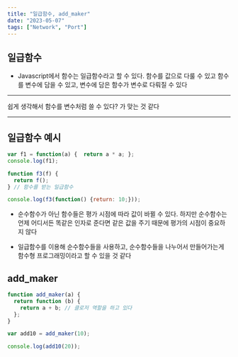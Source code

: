 ```yaml
---
title: "일급함수, add_maker"
date: "2023-05-07"
tags: ["Network", "Port"]
---
```


## 일급함수

- Javascript에서 함수는 일급함수라고 할 수 있다. 함수를 값으로 다룰 수 있고 함수를 변수에 담을 수 있고, 변수에 담은 함수가 변수로 다뤄질 수 있다

---

쉽게 생각해서 함수를 변수처럼 쓸 수 있다? 가 맞는 것 같다

---

## 일급함수 예시

```javascript
var f1 = function(a) {  return a * a; };
console.log(f1);

function f3(f) {
  return f();
} // 함수를 받는 일급함수

console.log(f3(function() {return: 10;}));
```

- 순수함수가 아닌 함수들은 평가 시점에 따라 값이 바뀔 수 있다. 하지만 순수함수는 언제 어디서든 똑같은 인자로 준다면 같은 값을 주기 때문에 평가의 시점이 중요하지 않다

- 일급함수를 이용해 순수함수들을 사용하고, 순수함수들을 나누어서 만들어가는게 함수형 프로그래밍이라고 할 수 있을 것 같다

## add_maker

```javascript
function add_maker(a) {
  return function (b) {
    return a + b; // 클로저 역할을 하고 있다
  };
}

var add10 = add_maker(10);

console.log(add10(20));
```
